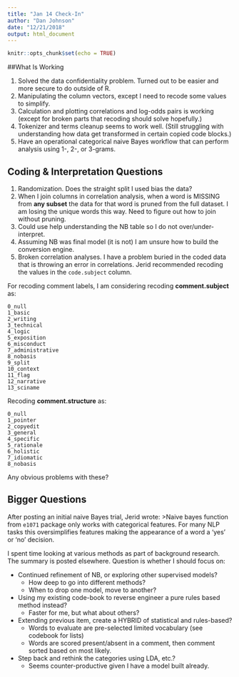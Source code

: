 ```yaml
---
title: "Jan 14 Check-In"
author: "Dan Johnson"
date: "12/21/2018"
output: html_document
---
```


```r
knitr::opts_chunk$set(echo = TRUE)
```

##What Is Working

1.  Solved the data confidentiality problem. Turned out to be easier and more secure to do outside of R.
2.  Manipulating the column vectors, except I need to recode some values to simplify.
3.  Calculation and plotting correlations and log-odds pairs is working (except for broken parts that recoding should solve hopefully.)
3.  Tokenizer and terms cleanup seems to work well. (Still struggling with understanding how data get transformed in certain copied code blocks.)
4.  Have an operational categorical naive Bayes workflow that can perform analysis using 1-, 2-, or 3-grams.


## Coding & Interpretation Questions

1.  Randomization. Does the straight split I used bias the data?
2.  When I join columns in correlation analysis, when a word is MISSING from **any subset** the data for that word is pruned from the full dataset. I am losing the unique words this way. Need to figure out how to join without pruning.
3. Could use help understanding the NB table so I do not over/under-interpret.
4.  Assuming NB was final model (it is not) I am unsure how to build the conversion engine. 
5.  Broken correlation analyses. I have a problem buried in the coded data that is throwing an error in correlations. Jerid recommended recoding the values in the `code.subject` column.  

For recoding comment labels, I am considering recoding **comment.subject** as:
```
0_null
1_basic
2_writing
3_technical
4_logic
5_exposition
6_misconduct
7_administrative
8_nobasis
9_split
10_context
11_flag
12_narrative
13_sciname
```
Recoding **comment.structure** as:
```
0_null
1_pointer
2_copyedit
3_general
4_specific
5_rationale
6_holistic
7_idiomatic
8_nobasis
```
Any obvious problems with these?


## Bigger Questions
After posting an initial naive Bayes trial, Jerid wrote:
>Naive bayes function from `e1071` package only works with categorical features. For many NLP tasks this oversimplifies features making the appearance of a word a 'yes' or 'no' decision.

I spent time looking at various methods as part of background research. The summary is posted elsewhere. Question is whether I should focus on:

*  Continued refinement of NB, or exploring other supervised models? 
    +  How deep to go into different methods?
    +  When to drop one model, move to another?
*  Using my existing code-book to reverse engineer a pure rules based method instead?
    +  Faster for me, but what about others?
*  Extending previous item, create a HYBRID of statistical and rules-based?
    +  Words to evaluate are pre-selected limited vocabulary (see codebook for lists)
    +  Words are scored present/absent in a comment, then comment sorted based on most likely.
*  Step back and rethink the categories using LDA, etc.? 
    +  Seems counter-productive given I have a model built already.

 

